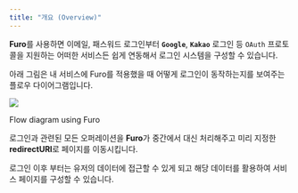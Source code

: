 ```yaml
---
title: "개요 (Overview)"
---
```


**Furo**를 사용하면 이메일, 패스워드 로그인부터 **`Google`**, **`Kakao`** 로그인 등 `OAuth` 프로토콜을 지원하는 어떠한 서비스든 쉽게 연동해서 로그인 시스템을 구성할 수 있습니다.

아래 그림은 내 서비스에 Furo를 적용했을 때 어떻게 로그인이 동작하는지를 보여주는 플로우 다이어그램입니다.

![](/images/guides/flow_diagram_using_furo.png)

Flow diagram using Furo

로그인과 관련된 모든 오퍼레이션을 **Furo**가 중간에서 대신 처리해주고 미리 지정한 **redirectURI**로 페이지를 이동시킵니다.

로그인 이후 부터는 유저의 데이터에 접근할 수 있게 되고 해당 데이터를 활용하여 서비스 페이지를 구성할 수 있습니다.